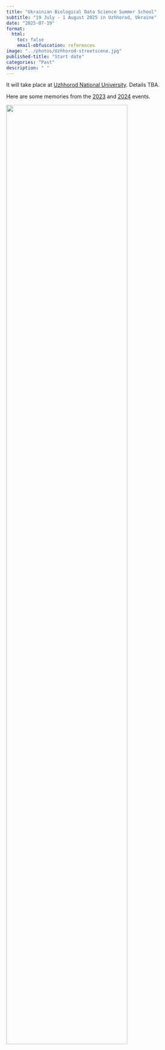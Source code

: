 ```yaml
---
title: "Ukrainian Biological Data Science Summer School"
subtitle: "19 July - 1 August 2025 in Uzhhorod, Ukraine"
date: "2025-07-19"
format:
  html:
    toc: false
    email-obfuscation: references
image: "../photos/Uzhhorod-streetscene.jpg"
published-title: "Start date"
categories: "Past"
description: " "
---
```


It will take place at [Uzhhorod National University](https://www.uzhnu.edu.ua/). Details TBA.

Here are some memories from the 
[2023](../posts/2023-07-ubds3.html) and
[2024](../posts/2024-07-ubds3.html) events.

![](../photos/Uzhhorod-streetscene.jpg){fig-align="center" width=80% .lightbox}
